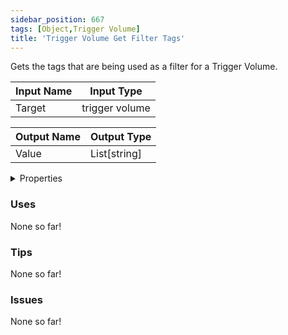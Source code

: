 ```yaml
---
sidebar_position: 667
tags: [Object,Trigger Volume]
title: 'Trigger Volume Get Filter Tags'
---
```


Gets the tags that are being used as a filter for a Trigger Volume.




<EsbSvg />

| Input Name | Input Type |
|-----------|-----------|
| Target | trigger volume |

| Output Name | Output Type |
|-----------|-----------|
| Value | List[string] |


<details>
  <summary>Properties</summary>
  <div>
    <div>
    <table>
      <thead>
        <tr>
          <th>Is beta required?</th>
          <th>❌</th>
        </tr>
        <tr>
          <th>Is this chip a trolling risk?</th>
          <th>❌</th>
        </tr>
        <tr>
          <th>Is this chip a role assignment risk?</th>
          <th>❌</th>
        </tr>
        <tr>
          <th>Chip UUID</th>
          <th>8f42f9b7-87fb-4f4b-9160-a45baf269650</th>
        </tr>
      </thead>
    </table>
    </div>
  </div>
</details>

### Uses

None so far!

### Tips

None so far!

### Issues

None so far!
